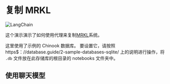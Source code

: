 # 复制 MRKL
![LangChain](https://pica.zhimg.com/50/v2-56e8bbb52aa271012541c1fe1ceb11a2_r.gif 'LangChain中文网')

这个演示演示了如何使用代理来复制[MRKL](https$：//arxiv.org/pdf/2205.00445.pdf)系统。

这里使用了示例的 Chinook 数据库。
要设置它，请按照 https$：//database.guide/2-sample-databases-sqlite/ 上的说明进行操作，将 `.db` 文件放在此存储库的根目录的 notebooks 文件夹中。


<Example/>

## 使用聊天模型


<ChatExample/>
